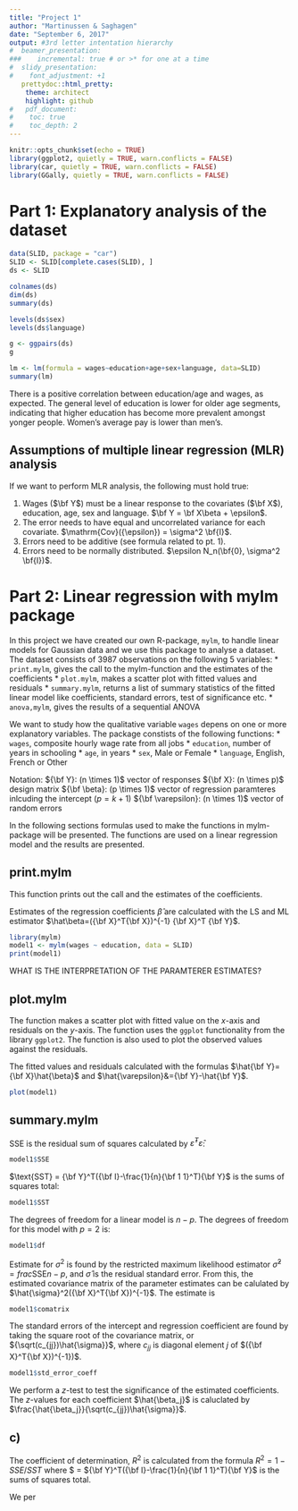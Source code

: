 ```yaml
---
title: "Project 1"
author: "Martinussen & Saghagen"
date: "September 6, 2017"
output: #3rd letter intentation hierarchy
#  beamer_presentation:
###    incremental: true # or >* for one at a time
#  slidy_presentation:
#    font_adjustment: +1  
   prettydoc::html_pretty:
    theme: architect
    highlight: github
#   pdf_document:
#    toc: true
#    toc_depth: 2
---
```


```r
knitr::opts_chunk$set(echo = TRUE)
library(ggplot2, quietly = TRUE, warn.conflicts = FALSE)
library(car, quietly = TRUE, warn.conflicts = FALSE)
library(GGally, quietly = TRUE, warn.conflicts = FALSE)
```

# Part 1: Explanatory analysis of the dataset 

```r
data(SLID, package = "car")
SLID <- SLID[complete.cases(SLID), ]
ds <- SLID

colnames(ds)
dim(ds)
summary(ds)

levels(ds$sex)
levels(ds$language)

g <- ggpairs(ds)
g

lm <- lm(formula = wages~education+age+sex+language, data=SLID)
summary(lm)
```
 There is a positive correlation between education/age and wages, as expected. The general level of education is lower for older age segments, indicating that higher education has become more prevalent amongst yonger people. Women's average pay is lower than men's.
 
## Assumptions of multiple linear regression (MLR) analysis
If we want to perform MLR analysis, the following must hold true:
 
1. Wages ($\bf Y$) must be a linear response to the covariates ($\bf X$), education, age, sex and language. $\bf Y = \bf X\beta + \epsilon$.
2. The error needs to have equal and uncorrelated variance for each covariate. $\mathrm{Cov}({\epsilon}) = \sigma^2 \bf{I}$.
3. Errors need to be additive (see formula related to pt. 1).
4. Errors need to be normally distributed. $\epsilon  N_n(\bf{0}, \sigma^2 \bf{I})$.

# Part 2: Linear regression with mylm package
In this project we have created our own R-package, `mylm`, to handle linear models for Gaussian data and we use this package to analyse a dataset. 
The dataset consists of 3987 observations on the following 5 variables:
* `print.mylm`, gives the call to the mylm-function and the estimates of the coefficients
* `plot.mylm`, makes a scatter plot with fitted values and residuals
* `summary.mylm`, returns a list of summary statistics of the fitted linear model like coefficients, standard errors, test of significance etc. 
* `anova,mylm`, gives the results of a sequential ANOVA

We want to study how the qualitative variable `wages` depens on one or more explanatory variables. The package constists of the following functions: 
* `wages`, composite hourly wage rate from all jobs
* `education`, number of years in schooling
* `age`, in years
* `sex`, Male or Female
* `language`, English, French or Other

Notation:
${\bf Y}: (n \times 1)$ vector of responses
${\bf X}: (n \times p)$ design matrix
${\bf \beta}: (p \times 1)$ vector of regression paramteres inlcuding the intercept ($p=k+1$)
${\bf \varepsilon}: (n \times 1)$ vector of random errors

In the following sections formulas used to make the functions in mylm-package will be presented. The functions are used on a linear regression model and the results are presented. 

## print.mylm 

This function prints out the call and the estimates of the coefficients. 

Estimates of the regression coefficients $\hat\beta$ are calculated with the LS and ML estimator $\hat\beta=({\bf X}^T{\bf X})^{-1} {\bf X}^T {\bf Y}$.

```r
library(mylm)
model1 <- mylm(wages ~ education, data = SLID)
print(model1)
```
WHAT IS THE INTERPRETATION OF THE PARAMTERER ESTIMATES? 

## plot.mylm 

The function makes a scatter plot with fitted value on the $x$-axis and residuals on the $y$-axis. The function uses the `ggplot` functionality from the library `ggplot2`. The function is also used to plot the observed values against the residuals. 

The fitted values and residuals calculated with the formulas $\hat{\bf Y}={\bf X}\hat{\beta}$ and $\hat{\varepsilon}&={\bf Y}-\hat{\bf Y}$. 

```r
plot(model1)
```

## summary.mylm

SSE is the residual sum of squares calculated by $\hat{\varepsilon}^T\hat{\varepsilon}$:
```r
model1$SSE
```
$\text{SST} = {\bf Y}^T({\bf I}-\frac{1}{n}{\bf 1 1}^T){\bf Y}$ is the sums of squares total:
```r
model1$SST
```
The degrees of freedom for a linear model is $n-p$. The degrees of freedom for this model with $p=2$ is:
```r
model1$df
```

Estimate for $\sigma^2$ is found by the restricted maximum likelihood estimator
$\hat{\sigma}^2=frac{\text{SSE}}{n-p}$, and $\hat{\sigma}$ is the residual standard error. 
From this, the estimated covariance matrix of the parameter estimates can be calulated by $\hat{\sigma}^2({\bf X}^T{\bf X})^{-1}$. The estimate is 
```r
model1$comatrix
```

The standard errors of the intercept and regression coefficient are found by taking the square root of the covariance matrix, or ${\sqrt(c_{jj})\hat{\sigma}}$, where $c_{jj}$ is diagonal element $j$ of $({\bf X}^T{\bf X})^{-1})$. 
```r
model1$std_error_coeff
```

We perform a $z$-test to test the significance of the estimated coefficients. The $z$-values for each coefficient $\hat{\beta_j}$ is caluclated by $\frac{\hat{\beta_j}}{\sqrt(c_{jj})\hat{\sigma}}$. 



## c)



The coefficient of determination, $R^2$ is calculated from the formula $R^2 = 1-SSE/SST$ where $\text{SST} = ${\bf Y}^T({\bf I}-\frac{1}{n}{\bf 1 1}^T){\bf Y}$ is the sums of squares total. 

We per
